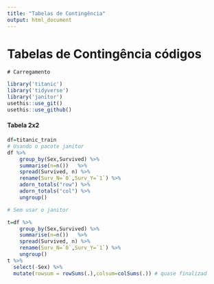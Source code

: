 ```yaml
---
title: "Tabelas de Contingência"
output: html_document
---
```

# Tabelas de Contingência códigos
`# Carregamento `
```r
library('titanic')
library('tidyverse')
library('janitor')
usethis::use_git()
usethis::use_github()


```
#### Tabela 2x2


```r
df=titanic_train
# Usando o pacote janitor
df %>%
    group_by(Sex,Survived) %>% 
    summarise(n=n())   %>% 
    spread(Survived, n) %>% 
    rename(Surv_N=`0`,Surv_Y=`1`) %>% 
    adorn_totals("row") %>% 
    adorn_totals("col") %>%
    ungroup() 

# Sem usar o janitor

t=df %>%
    group_by(Sex,Survived) %>% 
    summarise(n=n())   %>% 
    spread(Survived, n) %>% 
    rename(Surv_N=`0`,Surv_Y=`1`) %>% 
    ungroup() 
t %>% 
  select(-Sex) %>% 
  mutate(rowsum = rowSums(.),colsum=colSums(.)) # quase finalizad 
  

   
```

